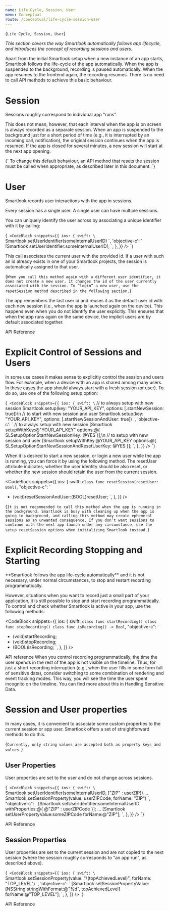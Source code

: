 ```yaml
---
name: Life Cycle, Session, User
menu: Conceptual
route: /conceptual/life-cycle-session-user
---
```



<TextBlock kind='title'>{`Life Cycle, Session, User`}</TextBlock>

*This section covers the way Smartlook automatically follows app lifecycle, and introduces the concept of recording sessions and users.*

Apart from the initial Smartlook setup when a new instance of an app starts, Smartlook follows the life-cycle of the app automatically. When the app is suspended to the background, recording is paused automatically. When the app resumes to the frontend again, the recording resumes. There is no need to call API methods to achieve this basic behaviour.

# Session 
Sessions roughly correspond to individual app “runs”.

This does not mean, however, that each interval when the app is on screen is always recorded as a separate session. When an app is suspended to the background just for a short period of time (e.g., it is interrupted by an incoming call, notification), the original session continues when the app is resumed. If the app is closed for several minutes, a new session will start at the next app opening.

<TextBlock kind="important">
{`
To change this default behaviour, an API method that resets the session must be called when appropriate, as described later in this document.
`}
</TextBlock>

# User

Smartlook records user interactions with the app in sessions.

Every session has a single user. A single user can have multiple sessions.

You can uniquely identify the user across by associating a unique identifier with it by calling:

<TextBlock kind="example">{`
  <CodeBlock
  snippets={{
    ios: {
      swift: \`
Smartlook.setUserIdentifier(someInternalUserID)
      \`,
      'objective-c': \`
[Smartlook setUserIdentifier:someInternalUserID];
      \`,
    },
  }}
/>
`}</TextBlock>

This call associates the current user with the provided id. If a user with such an id already exists in one of your Smartlook projects, the session is automatically assigned to that user.


<TextBlock kind="important">{`
When you call this method again with a different user identifier, it does not create a new user, it changes the id of the user currently associated with the session. To “login” a new user, use the resetSession method described in the following section.
`}</TextBlock>

The app remembers the last user id and reuses it as the default user id with each new session (i.e., when the app is launched again on the device). This happens even when you do not identify the user explicitly. This ensures that when the app runs again on the same device, the implicit users are by default associated together.

<Link to="/api_reference#user-identification">API Reference</Link>


# Explicit Control of Sessions and Users 

In some use cases it makes sense to explicitly control the session and users flow. For example, when a device with an app is shared among many users. In these cases the app should always start with a fresh session (or user). To do so, use one of the following setup option:

<TextBlock kind="example">{`
  <CodeBlock
    snippets={{
      ios: {
        swift: \`
// to always setup with new session
Smartlook.setup(key: "YOUR_API_KEY", 
                options: [.startNewSession: true])\\n
// to start with new session and user
Smartlook.setup(key: "YOUR_API_KEY", 
                options: [.startNewSessionAndUser: true])
\`,
        'objective-c': \`
// to always setup with new session
[Smartlook setupWithKey:@"YOUR_API_KEY" 
                options:@{
                     SLSetupOptionStartNewSessionKey: @YES
                }];\\n
// to setup with new session and user
[Smartlook setupWithKey:@YOUR_API_KEY 
                options:@{
                     SLSetupOptionStartNewSessionAndResetUserKey: @YES
                }];
      \`,
    },
  }}
/>
`}</TextBlock>

When it is desired to start a new session, or login a new user while the app is running, you can force it by using the following method. The resetUser attribute indicates, whether the user identity should be also reset, or whether the new session should retain the user from the current session.

<CodeBlock
  snippets={{
    ios: {
      swift: `
class func resetSession(resetUser: Bool)
      `,
      "objective-c": `
+ (void)resetSessionAndUser:(BOOL)resetUser;
      `,
    },
  }}
/>

<TextBlock kind="important">{`
It is not recommended to call this method when the app is running in the background. Smartlook is busy with cleaning up when the app is going to background, and calling this method may create ephemeral sessions as an unwanted consequence. If you don’t want sessions to continue with the next app launch under any circumstance, use the setup resetSession options when initializing Smartlook instead.
`}</TextBlock>

# Explicit Recording Stopping and Starting

<TextBlock kind="important">
**Smartlook follows the app life-cycle automatically** and it is not necessary, under normal circumstances, to stop and restart recording programmatically. 
</TextBlock>

However, situations when you want to record just a small part of your application, it is still possible to stop and start recording programmatically. To control and check whether Smartlook is active in your app, use the following methods:

<CodeBlock
  snippets={{
    ios: {
      swift: `
class func startRecording()
class func stopRecording()
class func isRecording() -> Bool
      `,
      "objective-c": `
+ (void)startRecording;
+ (void)stopRecording;
+ (BOOL)isRecording;
      `,
    },
  }}
/>

<Link to="/api_reference#start-and-stop-recording">API reference</Link>

<TextBlock kind="note">
When you control recording programmatically, the time the user spends in the rest of the app is not visible on the timeline. Thus, for just a short recording interruption (e.g., when the user fills in some form full of sensitive data), consider switching to some combination of rendering and event tracking modes. This way, you will see the time the user spent incognito on the timeline. You can find more about this in 

<Link to="/conceptual/handling-sensitive-data">Handling Sensitive Data</Link>.

</TextBlock>

# Session and User properties

In many cases, it is convenient to associate some custom properties to the current session or app user. Smartlook offers a set of straightforward methods to do this. 

<TextBlock kind="note">{`
Currently, only string values are accepted both as property keys and values.
`}</TextBlock>

## User Properties

User properties are set to the user and do not change across sessions.

<TextBlock kind="example">{`
  <CodeBlock
  snippets={{
    ios: {
      swift: \`
Smartlook.setUserIdentifier(someInternalUserID, ["ZIP" : userZIP])
...
Smartlook.setSessionProperty(value: userZIPCode, forName: "ZIP")
      \`,
      "objective-c": \`
[Smartlook setUserIdentifier:someInternalUserID withProperties:@{ @"ZIP" : userZIPCode }];
...
[Smartlook setUserPropertyValue:someZIPCode forName:@"ZIP"];
      \`,
    },
  }}
/>
`}</TextBlock>

<Link to="/api_reference#user-properties">API Reference</Link>

## Session Properties

User properties are set to the current session and are not copied to the next session (where the session roughly corresponds to "an app run", as described above).

<TextBlock kind="example">{`
  <CodeBlock
  snippets={{
    ios: {
      swift: \`
Smartlook.setSessionProperty(value: "\\(topAchievedLevel)", forName: "TOP_LEVEL")
      \`,
      'objective-c': \`
[Smartlook setSessionPropertyValue:[NSString stringWithFormat:@"%d", topAchievedLevel] forName:@"TOP_LEVEL"];
      \`,
    },
  }}
/>
`}</TextBlock>

<Link to="/api_reference#session-properties">API Reference</Link>
